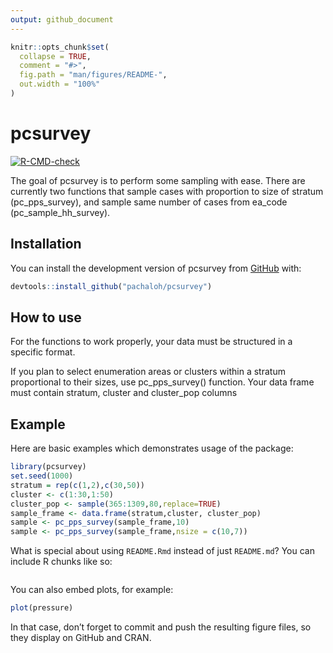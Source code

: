 ```yaml
---
output: github_document
---
```


<!-- README.md is generated from README.Rmd. Please edit that file -->

```r
knitr::opts_chunk$set(
  collapse = TRUE,
  comment = "#>",
  fig.path = "man/figures/README-",
  out.width = "100%"
)
```

# pcsurvey

<!-- badges: start -->
[![R-CMD-check](https://github.com/pachaloh/pcsurvey/actions/workflows/R-CMD-check.yaml/badge.svg)](https://github.com/pachaloh/pcsurvey/actions/workflows/R-CMD-check.yaml)
<!-- badges: end -->

The goal of pcsurvey is to perform some sampling with ease. There are currently two functions that sample cases with proportion to size of stratum (pc_pps_survey), and sample same number of cases from ea_code (pc_sample_hh_survey).

## Installation

You can install the development version of pcsurvey from [GitHub](https://github.com/) with:

``` r
devtools::install_github("pachaloh/pcsurvey")
```
## How to use

For the functions to work properly, your data must be structured in a specific format. 

If you plan to select enumeration areas or clusters within a stratum proportional to their sizes, use pc_pps_survey() function. Your data frame must contain stratum, cluster and cluster_pop columns


## Example

Here are basic examples which demonstrates usage of the package:

```r
library(pcsurvey)
set.seed(1000)
stratum = rep(c(1,2),c(30,50))
cluster <- c(1:30,1:50)
cluster_pop <- sample(365:1309,80,replace=TRUE)
sample_frame <- data.frame(stratum,cluster, cluster_pop)
sample <- pc_pps_survey(sample_frame,10)
sample <- pc_pps_survey(sample_frame,nsize = c(10,7))
```

What is special about using `README.Rmd` instead of just `README.md`? You can include R chunks like so:

```r

```



You can also embed plots, for example:

```r
plot(pressure)
```

In that case, don't forget to commit and push the resulting figure files, so they display on GitHub and CRAN.
